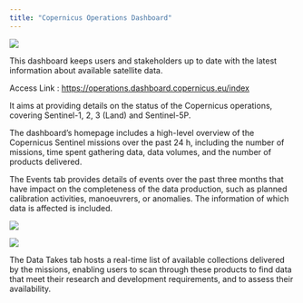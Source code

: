 ```yaml
---
title: "Copernicus Operations Dashboard"
---
```


![](../_images/Data/Dashboard1.png)

This dashboard keeps users and stakeholders up to date with the latest information about available satellite data. 

Access Link : [https://operations.dashboard.copernicus.eu/index](https://operations.dashboard.copernicus.eu/index) 


It aims at providing details on the status of the Copernicus operations, covering Sentinel-1, 2, 3 (Land) and Sentinel-5P.  

The dashboard's homepage includes a high-level overview of the Copernicus Sentinel missions over the past 24 h, including the number of missions, time spent gathering data, data volumes, and the number of products delivered. 

The Events tab provides details of events over the past three months that have impact on the completeness of the data production, such as planned calibration activities, manoeuvrers, or anomalies. The information of which data is affected is included.   


![](../_images/Data/Dashboard2.png){fig-align="center"}


![](../_images/Data/Dashboard2.png){fig-align="center"}

The Data Takes tab hosts a real-time list of available collections delivered by the missions, enabling users to scan through these products to find data that meet their research and development requirements, and to assess their availability.